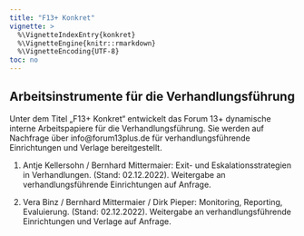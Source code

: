```yaml
---
title: "F13+ Konkret"
vignette: >
  %\VignetteIndexEntry{konkret}
  %\VignetteEngine{knitr::rmarkdown}
  %\VignetteEncoding{UTF-8}
toc: no
---
```


## Arbeitsinstrumente für die Verhandlungsführung
 
 
Unter dem Titel „F13+ Konkret“ entwickelt das Forum 13+ dynamische interne Arbeitspapiere für die Verhandlungsführung. Sie werden auf Nachfrage über info@forum13plus.de für verhandlungsführende Einrichtungen und Verlage bereitgestellt. 
 
1. Antje Kellersohn / Bernhard Mittermaier: Exit- und Eskalationsstrategien in Verhandlungen. (Stand: 02.12.2022). Weitergabe an verhandlungsführende Einrichtungen auf Anfrage. 
 
2. Vera Binz / Bernhard Mittermaier / Dirk Pieper: Monitoring, Reporting, Evaluierung. (Stand: 02.12.2022). Weitergabe an verhandlungsführende Einrichtungen und Verlage auf Anfrage.
